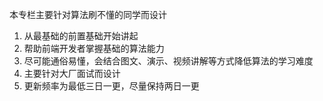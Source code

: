 本专栏主要针对算法刷不懂的同学而设计


1. 从最基础的前置基础开始讲起
2. 帮助前端开发者掌握基础的算法能力
3. 尽可能通俗易懂，会结合图文、演示、视频讲解等方式降低算法的学习难度
3. 主要针对大厂面试而设计
4. 更新频率为最低三日一更，尽量保持两日一更